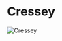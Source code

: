 

# Cressey

<Image
  src="https://cdn.sanity.io/images/1as7cn02/production/49bdd8c495feb9bfdd4c6303e8710ad3c1071397-1280x720.png?w=976&h=350&fit=crop&crop=center&auto=format"
  alt="Cressey"
  width={976}
  height={350}
/>

<ProjectDetails
  region="Crownlands"
  house="House Cressey"
  type="Keep"
  status="Completed"
  warp="/warp cressey"
  projectLead="Georni, otty"
  dateStarted="October 30, 2016"
  dateCompleted="October 30, 2016"
/>
